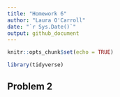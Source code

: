 ```yaml
---
title: "Homework 6"
author: "Laura O'Carroll"
date: "`r Sys.Date()`"
output: github_document
---
```


```r
knitr::opts_chunk$set(echo = TRUE)

library(tidyverse)
```

## Problem 2

